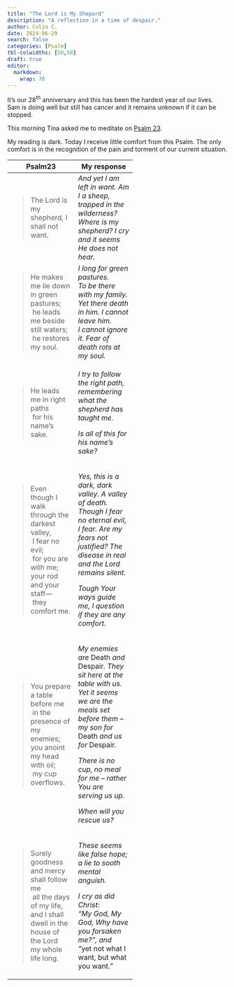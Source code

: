 ```yaml
---
title: "The Lord is My Shepard"
description: "A reflection in a time of despair."
author: Colin C.
date: 2024-06-29
search: false
categories: [Psalm]
tbl-colwidths: [50,50]
draft: true
editor: 
  markdown: 
    wrap: 70
---
```


It's our 28^th^ anniversary and this has been the hardest year of our
lives. Sam is doing well but still has cancer and it remains unknown
if it can be stopped.

This morning Tina asked me to meditate on [Psalm
23](https://www.bible.com/bible/2016/PSA.23.NRSV). 

My reading is dark.
Today I receive little comfort from this Psalm. The only comfort is in
the recognition of the pain and torment of our current situation.

+------------------+---------------------+
| Psalm23          | My response         |
+==================+=====================+
| > The Lord is my | *And yet I am left  |
| > shepherd, I    | in want. Am I a     |
| > shall not      | sheep, trapped in   |
| > want.          | the wilderness?     |
|                  | Where is my         |
|                  | shepherd? I cry*    |
|                  | *and it seems He    |
|                  | does not hear.*     |
+------------------+---------------------+
| > He makes me    | *I long for green   |
| > lie down in    | pastures.\          |
| > green          | To be there with my |
| > pastures;\     | family. Yet there   |
| >  he leads me   | death in him. I     |
| > beside still   | cannot leave him.\  |
| > waters;\       | I cannot ignore it. |
| >  he restores   | Fear of death rots  |
| > my soul.       | at my soul.*        |
+------------------+---------------------+
| > He leads me in | *I try to follow    |
| > right paths\   | the right path,\    |
| >  for his       | remembering what    |
| > name's sake.   | the shepherd has    |
|                  | taught me.*         |
|                  |                     |
|                  | *Is all of this for |
|                  | his name's sake?*   |
+------------------+---------------------+
| > Even though I  | *Yes, this is a     |
| > walk through   | dark, dark valley.  |
| > the darkest    | A valley of death.  |
| > valley,\       | Though I fear no    |
| >  I fear no     | eternal evil, I     |
| > evil;\         | fear. Are my fears  |
| >  for you are   | not justified? The  |
| > with me;\      | disease in real and |
| > your rod and   | the Lord remains    |
| > your staff—\   | silent.*            |
| >  they comfort  |                     |
| > me.            | *Tough Your ways    |
|                  | guide me, I         |
|                  | question if they    |
|                  | are any comfort.*   |
+------------------+---------------------+
| > You prepare a  | *My enemies are*    |
| > table before   | Death *and*         |
| > me\            | Despair*. They sit  |
| >  in the        | here at the table   |
| > presence of my | with us. Yet it     |
| > enemies; you   | seems we are the    |
| > anoint my head | meals set before    |
| > with oil;\     | them – my son for*  |
| >  my cup        | Death *and us for*  |
| > overflows.     | Despair*.*          |
|                  |                     |
|                  | *There is no cup,   |
|                  | no meal for me –    |
|                  | rather You are      |
|                  | serving us up.*     |
|                  |                     |
|                  | *When will you      |
|                  | rescue us?*         |
+------------------+---------------------+
| > Surely         | *These seems like   |
| > goodness and   | false hope; a lie   |
| > mercy shall    | to sooth mental     |
| > follow me\     | anguish.*           |
| >  all the days  |                     |
| > of my life,\   | *I cry as did       |
| > and I shall    | Christ:\            |
| > dwell in the   | "*My God, My God,   |
| > house of the   | Why have you        |
| > Lord\          | forsaken me?"*,     |
| > my whole life  | and\                |
| > long.          | "*yet not what I    |
|                  | want, but what you  |
|                  | want."              |
+------------------+---------------------+